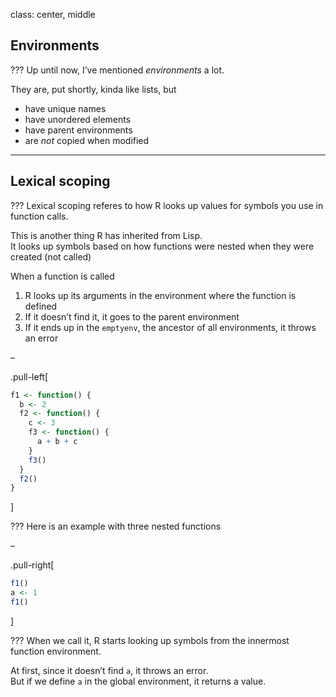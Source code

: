 class: center, middle

## Environments

???
Up until now, I've mentioned _environments_ a lot.

They are, put shortly, kinda like lists, but

- have unique names
- have unordered elements
- have parent environments
- are _not_ copied when modified

---

## Lexical scoping

???
Lexical scoping referes to how R looks up values for symbols you use in function calls.

This is another thing R has inherited from Lisp.  
It looks up symbols based on how functions were nested when they were created (not called)

When a function is called

1. R looks up its arguments in the environment where the function is defined
2. If it doesn't find it, it goes to the parent environment
3. If it ends up in the `emptyenv`, the ancestor of all environments, it throws an error

--

.pull-left[
```r
f1 <- function() {
  b <- 2
  f2 <- function() {
    c <- 3
    f3 <- function() {
      a + b + c
    }
    f3()
  }
  f2()
}
```
]

???
Here is an example with three nested functions

--

.pull-right[
```r
f1()
a <- 1
f1()
```

]

???
When we call it, R starts looking up symbols from the innermost function environment.

At first, since it doesn't find `a`, it throws an error.  
But if we define `a` in the global environment, it returns a value.
